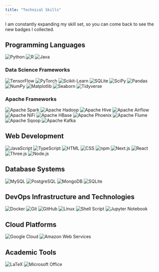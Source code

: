 ```yaml
---
title: "Technical Skills"
---
```


::: {.callout-note}
I am constantly expanding my skill set, so you can come back to see the new badges I collected. 
:::

## Programming Languages

![Python](https://img.shields.io/badge/Python-3776AB?style=for-the-badge&logo=python&logoColor=white)
![R](https://img.shields.io/badge/R-276DC3?style=for-the-badge&logo=r&logoColor=white)
![Java](https://img.shields.io/badge/Java-ED8B00?style=for-the-badge&logo=openjdk&logoColor=white)

### Data Science Frameworks

![TensorFlow](https://img.shields.io/badge/TensorFlow-FF3F06?style=for-the-badge&logo=tensorflow&logoColor=white)
![PyTorch](https://img.shields.io/badge/PyTorch-EE4C2C?style=for-the-badge&logo=pytorch&logoColor=white)
![Scikit-Learn](https://img.shields.io/badge/scikit--learn-F7931E?style=for-the-badge&logo=scikit-learn&logoColor=white)
![SQLite](https://img.shields.io/badge/SQLite-07405E?style=for-the-badge&logo=sqlite&logoColor=white)
![SciPy](https://img.shields.io/badge/SciPy-654FF0?style=for-the-badge&logo=scipy&logoColor=white)
![Pandas](https://img.shields.io/badge/pandas-150458?style=for-the-badge&logo=pandas&logoColor=white)
![NumPy](https://img.shields.io/badge/numpy-013243?style=for-the-badge&logo=numpy&logoColor=white)
![Matplotlib](https://img.shields.io/badge/Matplotlib-11557c?style=for-the-badge&logo=matplotlib&logoColor=white)
![Seaborn](https://img.shields.io/badge/Seaborn-3776AB?style=for-the-badge&logo=python&logoColor=white)
![Tidyverse](https://img.shields.io/badge/Tidyverse-1A162D?style=for-the-badge&logo=r&logoColor=white)

### Apache Frameworks

![Apache Spark](https://img.shields.io/badge/Apache%20Spark-FDEE21?style=for-the-badge&logo=apachespark&logoColor=black) 
![Apache Hadoop](https://img.shields.io/badge/Apache%20Hadoop-66CCFF?style=for-the-badge&logo=apachehadoop&logoColor=black)
![Apache Hive](https://img.shields.io/badge/Apache%20Hive-FDEE21?style=for-the-badge&logo=apachehive&logoColor=black)
![Apache Airflow](https://img.shields.io/badge/Apache%20Airflow-017CEE?style=for-the-badge&logo=Apache%20Airflow&logoColor=white)
![Apache NiFi](https://img.shields.io/badge/Apache%20NiFi-728E9B?style=for-the-badge&logo=apache&logoColor=white)
![Apache HBase](https://img.shields.io/badge/Apache%20HBase-509ECE?style=for-the-badge&logo=hbase&logoColor=white)
![Apache Phoenix](https://img.shields.io/badge/Apache%20Phoenix-F66F07?style=for-the-badge&logo=phoenix&logoColor=white)
![Apache Flume](https://img.shields.io/badge/Apache%20Flume-007DAB?style=for-the-badge&logo=apacheflume&logoColor=white)
![Apache Sqoop](https://img.shields.io/badge/Apache%20Sqoop-46A508?style=for-the-badge&logo=sqoop&logoColor=white)
![Apache Kafka](https://img.shields.io/badge/Apache%20Kafka-231F20?style=for-the-badge&logo=apachekafka&logoColor=white)

## Web Development 

![JavaScript](https://img.shields.io/badge/JavaScript-F7DF1E?style=for-the-badge&logo=javascript&logoColor=black)
![TypeScript](https://img.shields.io/badge/TypeScript-007ACC?style=for-the-badge&logo=typescript&logoColor=white)
![HTML](https://img.shields.io/badge/HTML5-E34F26?style=for-the-badge&logo=html5&logoColor=white)
![CSS](https://img.shields.io/badge/CSS3-1572B6?style=for-the-badge&logo=css3&logoColor=white)
![npm](https://img.shields.io/badge/npm-CB3837?style=for-the-badge&logo=npm&logoColor=white)
![Next.js](https://img.shields.io/badge/Next.js-000000?style=for-the-badge&logo=nextdotjs&logoColor=white)
![React](https://img.shields.io/badge/React-61DAFB?style=for-the-badge&logo=react&logoColor=white)
![Three.js](https://img.shields.io/badge/Three.js-000000?style=for-the-badge&logo=three.js&logoColor=white)
![Node.js](https://img.shields.io/badge/Node.js-339933?style=for-the-badge&logo=node.js&logoColor=white)

## Database Systems

![MySQL](https://img.shields.io/badge/MySQL-4479A1?style=for-the-badge&logo=mysql&logoColor=white)
![PostgreSQL](https://img.shields.io/badge/PostgreSQL-316192?style=for-the-badge&logo=postgresql&logoColor=white)
![MongoDB](https://img.shields.io/badge/MongoDB-4EA94B?style=for-the-badge&logo=mongodb&logoColor=white)
![SQLite](https://img.shields.io/badge/SQLite-07405E?style=for-the-badge&logo=sqlite&logoColor=white)

## DevOps Infrastructure and Technologies

![Docker](https://img.shields.io/badge/Docker-2CA5E0?style=for-the-badge&logo=docker&logoColor=white)
![Git](https://img.shields.io/badge/Git-F05032?style=for-the-badge&logo=git&logoColor=white)
![GitHub](https://img.shields.io/badge/GitHub-100000?style=for-the-badge&logo=github&logoColor=white)
![Linux](https://img.shields.io/badge/Linux-FCC624?style=for-the-badge&logo=linux&logoColor=black)
![Shell Script](https://img.shields.io/badge/Shell_Script-121011?style=for-the-badge&logo=gnu-bash&logoColor=white)
![Jupyter Notebook](https://img.shields.io/badge/Jupyter-F37626?style=for-the-badge&logo=jupyter&logoColor=white)

## Cloud Platforms

![Google Cloud](https://img.shields.io/badge/Google_Cloud-4285F4?style=for-the-badge&logo=google-cloud&logoColor=white)
![Amazon Web Services](https://img.shields.io/badge/AWS-232F3E?style=for-the-badge&logo=amazonwebservices&logoColor=white)

## Academic Tools

![LaTeX](https://img.shields.io/badge/LaTeX-008080?style=for-the-badge&logo=latex&logoColor=white)
![Microsoft Office](https://img.shields.io/badge/Microsoft_Office-D83B01?style=for-the-badge&logo=microsoft-office&logoColor=white)

